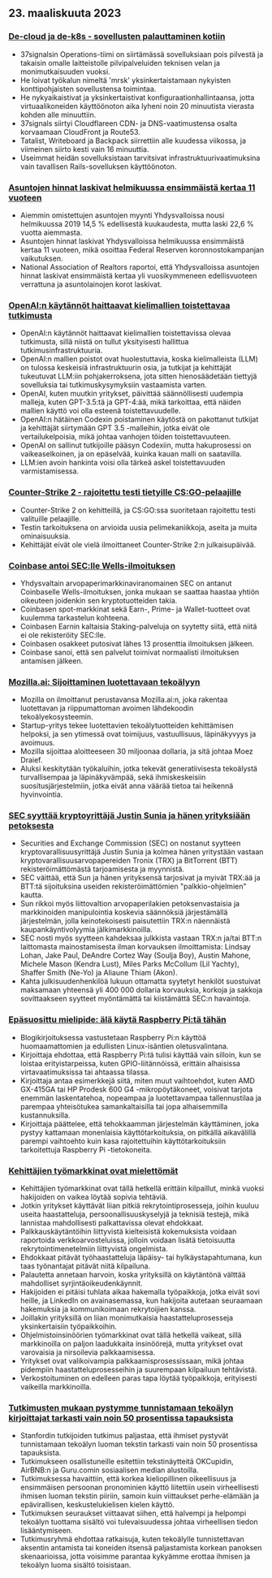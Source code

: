 

<CallToAction />

<Steps>

## 23. maaliskuuta 2023

### [De-cloud ja de-k8s - sovellusten palauttaminen kotiin](https://dev.37signals.com/bringing-our-apps-back-home/?ref=hackernewsgpt.com)

- 37signalsin Operations-tiimi on siirtämässä sovelluksiaan pois pilvestä ja takaisin omalle laitteistolle pilvipalveluiden teknisen velan ja monimutkaisuuden vuoksi.
- He loivat työkalun nimeltä 'mrsk' yksinkertaistamaan nykyisten konttipohjaisten sovellustensa toimintaa.
- He nykyaikaistivat ja yksinkertaistivat konfiguraationhallintaansa, jotta virtuaalikoneiden käyttöönoton aika lyheni noin 20 minuutista vierasta kohden alle minuuttiin.
- 37signals siirtyi Cloudflareen CDN- ja DNS-vaatimustensa osalta korvaamaan CloudFront ja Route53.
- Tatalist, Writeboard ja Backpack siirrettiin alle kuudessa viikossa, ja viimeinen siirto kesti vain 16 minuuttia.
- Useimmat heidän sovelluksistaan tarvitsivat infrastruktuurivaatimuksina vain tavallisen Rails-sovelluksen käyttöönoton.

### [Asuntojen hinnat laskivat helmikuussa ensimmäistä kertaa 11 vuoteen](https://www.wsj.com/articles/home-prices-fell-in-february-for-first-time-in-11-years-73df0107?ref=hackernewsgpt.com)

- Aiemmin omistettujen asuntojen myynti Yhdysvalloissa nousi helmikuussa 2019 14,5 % edellisestä kuukaudesta, mutta laski 22,6 % vuotta aiemmasta.
- Asuntojen hinnat laskivat Yhdysvalloissa helmikuussa ensimmäistä kertaa 11 vuoteen, mikä osoittaa Federal Reserven koronnostokampanjan vaikutuksen.
- National Association of Realtors raportoi, että Yhdysvalloissa asuntojen hinnat laskivat ensimmäistä kertaa yli vuosikymmeneen edellisvuoteen verrattuna ja asuntolainojen korot laskivat.

### [OpenAI:n käytännöt haittaavat kielimallien toistettavaa tutkimusta](https://aisnakeoil.substack.com/p/openais-policies-hinder-reproducible?ref=hackernewsgpt.com)

- OpenAI:n käytännöt haittaavat kielimallien toistettavissa olevaa tutkimusta, sillä niistä on tullut yksityisesti hallittua tutkimusinfrastruktuuria.
- OpenAI:n mallien poistot ovat huolestuttavia, koska kielimalleista (LLM) on tulossa keskeisiä infrastruktuurin osia, ja tutkijat ja kehittäjät tukeutuvat LLM:iin pohjakerroksena, jota sitten hienosäädetään tiettyjä sovelluksia tai tutkimuskysymyksiin vastaamista varten.
- OpenAI, kuten muutkin yritykset, päivittää säännöllisesti uudempia malleja, kuten GPT-3.5:tä ja GPT-4:ää, mikä tarkoittaa, että näiden mallien käyttö voi olla esteenä toistettavuudelle.
- OpenAI:n hätäinen Codexin poistaminen käytöstä on pakottanut tutkijat ja kehittäjät siirtymään GPT 3.5 -malleihin, jotka eivät ole vertailukelpoisia, mikä johtaa vanhojen töiden toistettavuuteen.
- OpenAI on sallinut tutkijoille pääsyn Codexiin, mutta hakuprosessi on vaikeaselkoinen, ja on epäselvää, kuinka kauan malli on saatavilla.
- LLM:ien avoin hankinta voisi olla tärkeä askel toistettavuuden varmistamisessa.

### [Counter-Strike 2 - rajoitettu testi tietyille CS:GO-pelaajille](https://counter-strike.net/cs2?ref=hackernewsgpt.com)

- Counter-Strike 2 on kehitteillä, ja CS:GO:ssa suoritetaan rajoitettu testi valituille pelaajille.
- Testin tarkoituksena on arvioida uusia pelimekaniikkoja, aseita ja muita ominaisuuksia.
- Kehittäjät eivät ole vielä ilmoittaneet Counter-Strike 2:n julkaisupäivää.

### [Coinbase antoi SEC:lle Wells-ilmoituksen](https://www.reuters.com/legal/coinbase-issued-wells-notice-by-sec-2023-03-22/?ref=hackernewsgpt.com)

- Yhdysvaltain arvopaperimarkkinaviranomainen SEC on antanut Coinbaselle Wells-ilmoituksen, jonka mukaan se saattaa haastaa yhtiön oikeuteen joidenkin sen kryptotuotteiden takia.
- Coinbasen spot-markkinat sekä Earn-, Prime- ja Wallet-tuotteet ovat kuulemma tarkastelun kohteena.
- Coinbasen Earnin kaltaisia Staking-palveluja on syytetty siitä, että niitä ei ole rekisteröity SEC:lle.
- Coinbasen osakkeet putosivat lähes 13 prosenttia ilmoituksen jälkeen.
- Coinbase sanoi, että sen palvelut toimivat normaalisti ilmoituksen antamisen jälkeen.

### [Mozilla.ai: Sijoittaminen luotettavaan tekoälyyn](https://blog.mozilla.org/en/mozilla/introducing-mozilla-ai-investing-in-trustworthy-ai/?ref=hackernewsgpt.com)

- Mozilla on ilmoittanut perustavansa Mozilla.ai:n, joka rakentaa luotettavan ja riippumattoman avoimen lähdekoodin tekoälyekosysteemin.
- Startup-yritys tekee luotettavien tekoälytuotteiden kehittämisen helpoksi, ja sen ytimessä ovat toimijuus, vastuullisuus, läpinäkyvyys ja avoimuus.
- Mozilla sijoittaa aloitteeseen 30 miljoonaa dollaria, ja sitä johtaa Moez Draief.
- Aluksi keskitytään työkaluihin, jotka tekevät generatiivisesta tekoälystä turvallisempaa ja läpinäkyvämpää, sekä ihmiskeskeisiin suositusjärjestelmiin, jotka eivät anna väärää tietoa tai heikennä hyvinvointia.

### [SEC syyttää kryptoyrittäjä Justin Sunia ja hänen yrityksiään petoksesta](https://www.sec.gov/news/press-release/2023-59?ref=hackernewsgpt.com)

- Securities and Exchange Commission (SEC) on nostanut syytteen kryptovarallisuusyrittäjä Justin Sunia ja kolmea hänen yritystään vastaan kryptovarallisuusarvopapereiden Tronix (TRX) ja BitTorrent (BTT) rekisteröimättömästä tarjoamisesta ja myynnistä.
- SEC väittää, että Sun ja hänen yrityksensä tarjosivat ja myivät TRX:ää ja BTT:tä sijoituksina useiden rekisteröimättömien "palkkio-ohjelmien" kautta.
- Sun rikkoi myös liittovaltion arvopaperilakien petoksenvastaisia ja markkinoiden manipulointia koskevia säännöksiä järjestämällä järjestelmän, jolla keinotekoisesti paisutettiin TRX:n näennäistä kaupankäyntivolyymia jälkimarkkinoilla.
- SEC nosti myös syytteen kahdeksaa julkkista vastaan TRX:n ja/tai BTT:n laittomasta mainostamisesta ilman korvauksen ilmoittamista: Lindsay Lohan, Jake Paul, DeAndre Cortez Way (Soulja Boy), Austin Mahone, Michele Mason (Kendra Lust), Miles Parks McCollum (Lil Yachty), Shaffer Smith (Ne-Yo) ja Aliaune Thiam (Akon).
- Kahta julkisuudenhenkilöä lukuun ottamatta syytetyt henkilöt suostuivat maksamaan yhteensä yli 400 000 dollaria korvauksia, korkoja ja sakkoja sovittaakseen syytteet myöntämättä tai kiistämättä SEC:n havaintoja.

### [Epäsuosittu mielipide: älä käytä Raspberry Pi:tä tähän](https://set-inform.com/2021/08/24/unpopular-opinion-dont-use-a-raspberry-pi-for-that/?ref=hackernewsgpt.com)

- Blogikirjoituksessa vastustetaan Raspberry Pi:n käyttöä huomaamattomien ja edullisten Linux-isäntien oletusvalintana.
- Kirjoittaja ehdottaa, että Raspberry Pi:tä tulisi käyttää vain silloin, kun se loistaa erityistarpeissa, kuten GPIO-liitännöissä, erittäin alhaisissa virtavaatimuksissa tai ahtaassa tilassa.
- Kirjoittaja antaa esimerkkejä siitä, miten muut vaihtoehdot, kuten AMD GX-415GA tai HP Prodesk 600 G4 -mikropöytäkoneet, voisivat tarjota enemmän laskentatehoa, nopeampaa ja luotettavampaa tallennustilaa ja parempaa yhteisötukea samankaltaisilla tai jopa alhaisemmilla kustannuksilla.
- Kirjoittaja päättelee, että tehokkaamman järjestelmän käyttäminen, joka pystyy kattamaan monenlaisia käyttötarkoituksia, on pitkällä aikavälillä parempi vaihtoehto kuin kasa rajoitettuihin käyttötarkoituksiin tarkoitettuja Raspberry Pi -tietokoneita.

### [Kehittäjien työmarkkinat ovat mielettömät](https://old.reddit.com/r/ExperiencedDevs/comments/11xq5cz/the_developer_job_market_is_insane_right_now/?ref=hackernewsgpt.com)

- Kehittäjien työmarkkinat ovat tällä hetkellä erittäin kilpaillut, minkä vuoksi hakijoiden on vaikea löytää sopivia tehtäviä.
- Jotkin yritykset käyttävät liian pitkiä rekrytointiprosesseja, joihin kuuluu useita haastatteluja, persoonallisuuskyselyjä ja teknisiä testejä, mikä lannistaa mahdollisesti palkattavissa olevat ehdokkaat.
- Palkkauskäytäntöihin liittyvistä kielteisistä kokemuksista voidaan raportoida verkkoarvosteluissa, jolloin voidaan lisätä tietoisuutta rekrytointimenetelmiin liittyvistä ongelmista.
- Ehdokkaat pitävät työhaastatteluja läpäisy- tai hylkäystapahtumana, kun taas työnantajat pitävät niitä kilpailuna.
- Palautetta annetaan harvoin, koska yrityksillä on käytäntönä välttää mahdolliset syrjintäoikeudenkäynnit.
- Hakijoiden ei pitäisi tuhlata aikaa hakemalla työpaikkoja, jotka eivät sovi heille, ja LinkedIn on avainasemassa, kun hakijoita autetaan seuraamaan hakemuksia ja kommunikoimaan rekrytoijien kanssa.
- Joillakin yrityksillä on liian monimutkaisia haastatteluprosesseja yksinkertaisiin työpaikkoihin.
- Ohjelmistoinsinöörien työmarkkinat ovat tällä hetkellä vaikeat, sillä markkinoilla on paljon laadukkaita insinöörejä, mutta yritykset ovat varovaisia ja nirsoilevia palkkaamisessa.
- Yritykset ovat valikoivampia palkkaamisprosessissaan, mikä johtaa pidempiin haastatteluprosesseihin ja suurempaan kilpailuun tehtävistä.
- Verkostoituminen on edelleen paras tapa löytää työpaikkoja, erityisesti vaikeilla markkinoilla.

### [Tutkimusten mukaan pystymme tunnistamaan tekoälyn kirjoittajat tarkasti vain noin 50 prosentissa tapauksista](https://hai.stanford.edu/news/was-written-human-or-ai-tsu?ref=hackernewsgpt.com)

- Stanfordin tutkijoiden tutkimus paljastaa, että ihmiset pystyvät tunnistamaan tekoälyn luoman tekstin tarkasti vain noin 50 prosentissa tapauksista.
- Tutkimukseen osallistuneille esitettiin tekstinäytteitä OKCupidin, AirBNB:n ja Guru.comin sosiaalisen median alustoilla.
- Tutkimuksessa havaittiin, että korkea kieliopillinen oikeellisuus ja ensimmäisen persoonan pronominien käyttö liitettiin usein virheellisesti ihmisen luoman tekstin piiriin, samoin kuin viittaukset perhe-elämään ja epävirallisen, keskustelukielisen kielen käyttö.
- Tutkimuksen seuraukset viittaavat siihen, että halvempi ja helpompi tekoälyn tuottama sisältö voi tulevaisuudessa johtaa virheellisen tiedon lisääntymiseen.
- Tutkimusryhmä ehdottaa ratkaisuja, kuten tekoälylle tunnistettavan aksentin antamista tai koneiden itsensä paljastamista korkean panoksen skenaarioissa, jotta voisimme parantaa kykyämme erottaa ihmisen ja tekoälyn luoma sisältö toisistaan.

</Steps>
